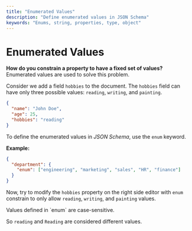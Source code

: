 ```yaml
---
title: "Enumerated Values"
description: "Define enumerated values in JSON Schema"
keywords: "Enums, string, properties, type, object"
---
```



# Enumerated Values

**How do you constrain a property to have a fixed set of values?** Enumerated values are used to solve this problem.


Consider we add a field `hobbies` to the document. The `hobbies` field can have only three possible values: `reading`, `writing`, and `painting`.


```json highlightLineStart={4}
{
  "name": "John Doe",
  "age": 25,
  "hobbies": "reading"
}
```

To define the enumerated values in _JSON Schema_, use the `enum` keyword.

**Example:**

```json 
{
  "department": {
    "enum": ["engineering", "marketing", "sales", "HR", "finance"]
  }
}
```


Now, try to modify the `hobbies` property on the right side editor with `enum` constrain to only allow `reading`, `writing`, and `painting` values.

<GoodToKnowBox>
Values defined in `enum` are case-sensitive.

So `reading` and `Reading` are considered different values.
</GoodToKnowBox>